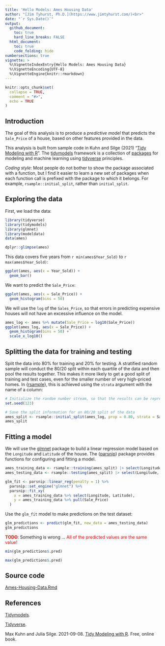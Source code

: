 ```yaml
---
title: 'Hello Models: Ames Housing Data'
author: "[Jim Tyhurst, Ph.D.](https://www.jimtyhurst.com/)<br>"
date: "`r Sys.Date()`"
output:
  github_document:
    toc: true
    hard_line_breaks: FALSE
  html_document:
    toc: true
    code_folding: hide
numbersections: true
vignette: >
  %\VignetteIndexEntry{Hello Models: Ames Housing Data}
  %\VignetteEncoding{UTF-8}
  %\VignetteEngine{knitr::rmarkdown}
---
```


```r
knitr::opts_chunk$set(
  collapse = TRUE,
  comment = "#>",
  echo = TRUE
)
```

## Introduction

The goal of this analysis is to produce a _predictive model_ that predicts the `Sale_Price` of a house, based on other features provided in the data.

This analysis is built from sample code in Kuhn and Silge (2021) "[Tidy Modeling with R](https://www.tmwr.org/ames.html)". The [tidymodels](https://www.tidymodels.org/) framework is a collection of [packages](https://www.tidymodels.org/packages/) for modeling and machine learning using [tidyverse](https://www.tidyverse.org/) principles.

_Coding style_: Most people do not bother to show the package associated with a function, but I find it easier to learn a new set of packages when each function call is prefixed with the package to which it belongs. For example, `rsample::initial_split`, rather than `initial_split`.

## Exploring the data
First, we load the data:

```r
library(tidyverse)
library(tidymodels)
library(glmnet)
library(modeldata)
data(ames)

dplyr::glimpse(ames)
```

This data covers five years from `r min(ames$Year_Sold)` to `r max(ames$Year_Sold)`:

```r
ggplot(ames, aes(x = Year_Sold)) + 
  geom_bar()
```


We want to predict the `Sale_Price`:

```r
ggplot(ames, aes(x = Sale_Price)) + 
  geom_histogram(bins = 50)
```

We will use the `log` of the `Sales_Price`, so that errors in predicting expensive houses will not have an excessive influence on the model.

```r
ames_log <- ames %>% mutate(Sale_Price = log10(Sale_Price))
ggplot(ames_log, aes(x = Sale_Price)) + 
  geom_histogram(bins = 50) +
  scale_x_log10()
```

## Splitting the data for training and testing

Split the data into 80% for training and 20% for testing. A stratified random sample will conduct the 80/20 split within each quartile of the data and then pool the results together. This makes it more likely to get a good split of training and test cases, even for the smaller number of very high-priced homes. In {[rsample](https://rsample.tidymodels.org/)}, this is achieved using the `strata` argument with the name of a column:

```r
# Initialize the random number stream, so that the results can be reproduced later. 
set.seed(123)

# Save the split information for an 80/20 split of the data
ames_split <- rsample::initial_split(ames_log, prop = 0.80, strata = Sale_Price)
ames_split
```

## Fitting a model

We will use the [glmnet](https://cran.r-project.org/package=glmnet) package to build a linear regression model based on the `Longitude` and `Latitude` of the house. The {[parsnip](https://parsnip.tidymodels.org/)} package provides functions for configuring and fitting a model.

```r
ames_training_data <- rsample::training(ames_split) |> select(Longitude, Latitude, Sale_Price)
ames_testing_data <- rsample::testing(ames_split) |> select(Longitude, Latitude, Sale_Price)

glm_fit <- parsnip::linear_reg(penalty = 1) %>%
  parsnip::set_engine("glmnet") %>%
  parsnip::fit_xy(
    x = ames_training_data %>% select(Longitude, Latitude),
    y = ames_training_data %>% pull(Sale_Price)
  )
```

Use the `glm_fit` model to make predictions on the test dataset:

```r
glm_predictions <- predict(glm_fit, new_data = ames_testing_data)
glm_predictions
```

<span style="color:red">**TODO**</span>: Something is wrong ... <span style="color:red">All of the predicted values are the same value!</span>


```r
min(glm_predictions$.pred)
```


```r
max(glm_predictions$.pred)
```

## Source code
[Ames-Housing-Data.Rmd](./Ames-Housing-Data.Rmd)

## References
[Tidymodels](https://www.tidymodels.org/).

[Tidyverse](https://www.tidyverse.org/).

Max Kuhn and Julia Silge. 2021-09-08. [Tidy Modeling with R](https://www.tmwr.org/). Free, online book.
